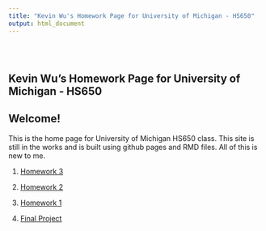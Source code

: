 ```yaml
---
title: "Kevin Wu's Homework Page for University of Michigan - HS650"
output: html_document
---
```


<style type="text/css">
.title {
  display: none;
}
</style>

<div class="row" style="padding-top: 30px;">

# **Kevin Wu's Homework Page for University of Michigan - HS650**

## Welcome!

This is the home page for University of Michigan HS650 class.  This site is still in the works and is built using github pages and RMD files.  All of this is new to me.

1. [Homework 3](/UMich-HS650/hw3.html)

2. [Homework 2](/UMich-HS650/hw2.html)

3. [Homework 1](/UMich-HS650/hw1.html)

4. [Final Project](/UMich-HS650/final_project.html)

</div>